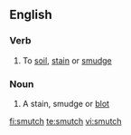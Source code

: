 ==English==

===Verb===
{{en-verb|smutches|smutching|smutched}}

# To [[soil]], [[stain]] or [[smudge]]

===Noun===
{{en-noun|es}}

# A stain, smudge or [[blot]]
#: {{rfquotek|Ben Jonson}}

[[fi:smutch]]
[[te:smutch]]
[[vi:smutch]]